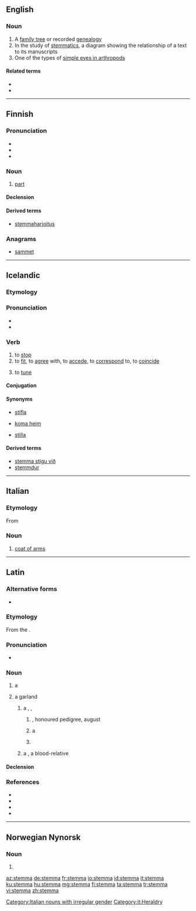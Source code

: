 ==English==
{{wikipedia}}

===Noun===
{{en-noun|stemmata|s}}

# A [[family tree]] or recorded [[genealogy]]
# In the study of [[w:Textual criticism#Stemmatics|stemmatics]], a diagram showing the relationship of a text to its manuscripts
# One of the types of [[w:simple eyes in arthropods#Stemmata|simple eyes in arthropods]]

====Related terms====
* ''{{l|en|stemma codicum}}''
* {{l|en|stemmatics}}

----

==Finnish==

===Pronunciation===
* {{IPA|[ˈstemːɑ]|lang=fi}}
* {{hyphenation|stem|ma|lang=fi}}
* {{rhymes|emːɑ|lang=fi}}

===Noun===
{{wikipedia|lang=fi}}
{{fi-noun}}

# {{label|fi|music}} [[part]] {{gloss|melody played or sung by a particular instrument, voice, or group of instruments or voices, within a polyphonic piece}}

====Declension====
{{fi-decl-kala|stemm|||a}}

====Derived terms====
* [[stemmaharjoitus]]

===Anagrams===
* [[sammet#Finnish|sammet]]

----

==Icelandic==

===Etymology===
{{rfe|lang=is}}

===Pronunciation===
* {{IPA|/ˈstɛmːa/|lang=is}}
* {{rhymes|ɛmːa|lang=is}}

===Verb===
{{is-verb-weak|stemmdi|stemmt}}

# to [[stop]]
# to [[fit]], to [[agree]] with, to [[accede]], to [[correspond]] to, to [[coincide]]
# {{context|music|of an instrument|lang=is}} to [[tune]]

====Conjugation====
{{is-conj-w2|st|e|mm|mp=-}}

====Synonyms====
* {{sense|stop}} [[stífla]]
* {{sense|fit, agree with}} [[koma heim]]
* {{sense|tune}} [[stilla]]

====Derived terms====
* [[stemma stigu við]]
* [[stemmdur]]

{{attention|is|add noun, etymology, expand senses}}

----

==Italian==

===Etymology===
From {{etyl|la|it}} {{term|stemma||garland|lang=la}}

===Noun===
{{it-noun|m}}

# [[coat of arms]]

[[Category:Italian nouns with irregular gender]]
[[Category:it:Heraldry]]

----

==Latin==
{{was fwotd|2015|July|1|lang=la}}

===Alternative forms===
* {{alter|la|stegma|stigma||Mediaeval}}

===Etymology===
From the {{etyl|grc|la}} {{m|grc|στέμμα}}.

===Pronunciation===
* {{la-pronunc|stemma}}

===Noun===
{{la-noun|stemma||stemmatis|n|third}}

# {{lb|la|post-Classical|in general}} a {{l|en|garland}} {{non-gloss definition|or|lang=la}} {{l|en|wreath}}
# {{lb|la|post-Augustan|in particular}} a garland {{non-gloss definition|hung upon an ancestral image|lang=la}}
## {{lb|la|transferred sense}} a {{l|en|pedigree}}, {{l|en|geneagram}}, {{non-gloss definition|or|lang=la}} {{l|en|family tree}}
### {{lb|la|figurative}} {{l|en|nobility}}, honoured pedigree, august {{l|en|lineage}}
###: {{usex|[[argentum|argentī]] [[fumosus|fūmōsa]] [[suī]] '''stemmata''' [[narro|nārrāre]]|lang=la}}
### {{lb|la|Medieval Latin}} a {{l|en|crown}}
###: {{usex|[[ā]] '''stemmate''' [[ūsque]] [[subucula|subūculam]] [[cultus|cultū]] [[regalis|rēgālī]] [[exutus|exūtī]]|lang=la}}
### {{lb|la|Medieval Latin}} {{l|en|wergeld}}
## {{lb|la|Medieval Latin}} a {{l|en|kinsman}}, a blood-relative

====Declension====
{{la-decl-3rd-N|stemma|stemmat}}

===References===
* {{R:L&S|stemma}}
* {{R:Gaffiot|stemma|p=1,476/3}}
* {{R:OLD|1|stemma|1,817/3}}
* {{R:Niermeyer|stemma|991/1}}

----

==Norwegian Nynorsk==

===Noun===
{{head|nn|noun form|g=f}}

# {{inflection of|stemme||definite|s|lang=nn}}

[[az:stemma]]
[[de:stemma]]
[[fr:stemma]]
[[io:stemma]]
[[id:stemma]]
[[it:stemma]]
[[ku:stemma]]
[[hu:stemma]]
[[mg:stemma]]
[[fi:stemma]]
[[ta:stemma]]
[[tr:stemma]]
[[vi:stemma]]
[[zh:stemma]]